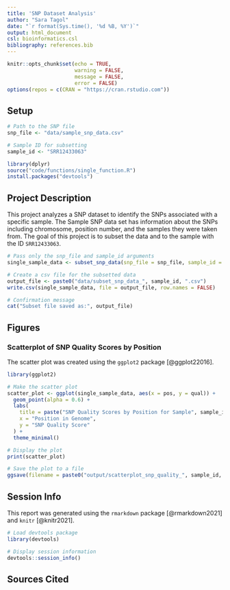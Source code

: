 ```yaml
---
title: 'SNP Dataset Analysis'
author: "Sara Tagol"
date: "`r format(Sys.time(), '%d %B, %Y')`"
output: html_document
csl: bioinformatics.csl
bibliography: references.bib
---
```


```r
knitr::opts_chunk$set(echo = TRUE,
                      warning = FALSE,
                      message = FALSE,
                      error = FALSE)
options(repos = c(CRAN = "https://cran.rstudio.com"))
```

## Setup

```r
# Path to the SNP file
snp_file <- "data/sample_snp_data.csv"

# Sample ID for subsetting
sample_id <- "SRR12433063"

```

```r
library(dplyr)
source("code/functions/single_function.R")
install.packages("devtools")
```

## Project Description
This project analyzes a SNP dataset to identify the SNPs associated with a specific sample. The Sample SNP data set has information about the SNPs including chromosome, position number, and the samples they were taken from. The goal of this project is to subset the data and to the sample with the ID `SRR12433063`.


```r
# Pass only the snp_file and sample_id arguments
single_sample_data <- subset_snp_data(snp_file = snp_file, sample_id = sample_id)

# Create a csv file for the subsetted data 
output_file <- paste0("data/subset_snp_data_", sample_id, ".csv")
write.csv(single_sample_data, file = output_file, row.names = FALSE)

# Confirmation message
cat("Subset file saved as:", output_file)
```

## Figures
### Scatterplot of SNP Quality Scores by Position
The scatter plot was created using the `ggplot2` package [@ggplot22016].


```r
library(ggplot2)

# Make the scatter plot 
scatter_plot <- ggplot(single_sample_data, aes(x = pos, y = qual)) +
  geom_point(alpha = 0.6) +
  labs(
    title = paste("SNP Quality Scores by Position for Sample", sample_id),
    x = "Position in Genome",
    y = "SNP Quality Score"
  ) +
  theme_minimal()

# Display the plot
print(scatter_plot)

# Save the plot to a file
ggsave(filename = paste0("output/scatterplot_snp_quality_", sample_id, ".png"), plot = scatter_plot, width = 8, height = 6)
```
## Session Info
This report was generated using the `rmarkdown` package [@rmarkdown2021] and `knitr` [@knitr2021].

```r
# Load devtools package
library(devtools)

# Display session information
devtools::session_info()
```
## Sources Cited

